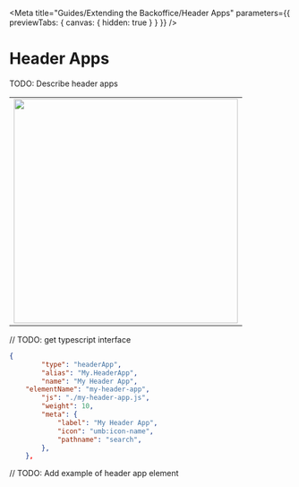 
<Meta title="Guides/Extending the Backoffice/Header Apps" parameters={{ previewTabs: { canvas: { hidden: true } } }} />

# Header Apps

TODO: Describe header apps

<table>
	<tbody>
		<tr>
			<td>
				<img src="docs/header-apps.svg" width="400" />
			</td>
		</tr>
	</tbody>
</table>

// TODO: get typescript interface

```json
{
		"type": "headerApp",
		"alias": "My.HeaderApp",
		"name": "My Header App",
    "elementName": "my-header-app",
		"js": "./my-header-app.js",
		"weight": 10,
		"meta": {
			"label": "My Header App",
			"icon": "umb:icon-name",
			"pathname": "search",
		},
	},

```

// TODO: Add example of header app element
